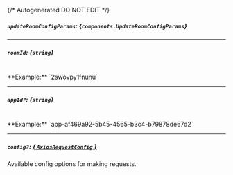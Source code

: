 {/* Autogenerated DO NOT EDIT  */}

##### `updateRoomConfigParams`: *{`components.UpdateRoomConfigParams`}*
<Collapsible openLabel={Labels.showProperties} closeLabel={Labels.hideProperties}>
    <UpdateRoomConfigParams/>
</Collapsible>

---
##### `roomId`: *{`string`}*
<br/>
**Example:** `2swovpy1fnunu`

---
##### `appId?`: *{`string`}*
<br/>
**Example:** `app-af469a92-5b45-4565-b3c4-b79878de67d2`

---
##### `config?`: [*{ `AxiosRequestConfig` }*](https://axios-http.com/docs/req_config)
Available config options for making requests.


